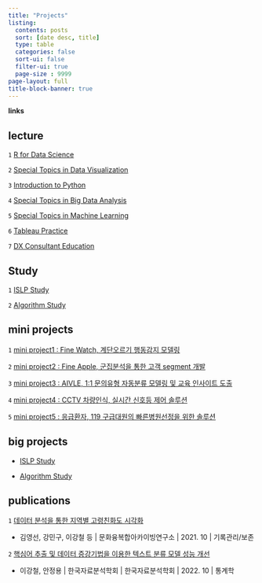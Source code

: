 ```yaml
---
title: "Projects"
listing:
  contents: posts
  sort: [date desc, title]
  type: table
  categories: false
  sort-ui: false
  filter-ui: true
  page-size : 9999
page-layout: full
title-block-banner: true
---
```


**links**

::: {.panel-tabset}

## lecture

`1` [R for Data Science](https://gangcheol.github.io/mysite/posts/Lecture/RFD/%ED%86%B5%EA%B3%84%EB%B6%84%EC%84%9D/2021-06-01-01.%20sampling.html)

`2` [Special Topics in Data Visualization](https://gangcheol.github.io/mysite/posts/Lecture/STDV/2023-02-24-boxplot,%20histogram.html)

`3` [Introduction to Python](https://gangcheol.github.io/mysite/posts/Lecture/IP/2023-08-01-01wk.html)

`4` [Special Topics in Big Data Analysis](https://gangcheol.github.io/mysite/posts/Lecture/STBD/2022-03-08-(1%EC%A3%BC%EC%B0%A8).html)

`5` [Special Topics in Machine Learning](https://gangcheol.github.io/mysite/posts/Lecture/STML/2022-01-27-Intro.html)

`6` [Tableau Practice](https://gangcheol.github.io/TI2023/)

`7` [DX Consultant Education](https://gangcheol.github.io/mysite2/)

## Study

`1` [ISLP Study](https://gangcheol.github.io/ISLP2023/)

`2` [Algorithm Study](https://gangcheol.github.io/IA2023/)


## mini projects

`1` [mini project1 :  Fine Watch, 계단오르기 행동감지 모델링](https://gangcheol.github.io/projects/posts/mini%20projects/Fine%20Watch/2023-09-20-00%20.%20EDA%20,%20modeling.html)

`2` [mini project2 :  Fine Apple, 군집분석을 통한 고객 segment 개발](https://gangcheol.github.io/projects/posts/mini%20projects/Fine%20Apple/2023-09-26-00.%20EDA.html)

`3` [mini project3 :  AIVLE, 1:1 문의유형 자동분류 모델링 및 교육 인사이트 도출](https://gangcheol.github.io/projects/posts/mini%20projects/AIVLE/2023-10-16-00.%20%EB%AC%B8%EC%9D%98%20%EC%9C%A0%ED%98%95%20%EC%9E%90%EB%8F%99%EB%B6%84%EB%A5%98%20%EB%AA%A8%EB%8D%B8%EB%A7%81%20%EC%83%9D%EC%84%B1.html)

`4` [mini project4 :  CCTV 차량인식, 실시간 신호등 제어 솔루션](https://gangcheol.github.io/projects/posts/mini%20projects/CCTV%20%EC%B0%A8%EB%9F%89%EC%9D%B8%EC%8B%9D/2023-10-23-00.%20%EC%8B%A4%EC%8B%9C%EA%B0%84%20%EC%8B%A0%ED%98%B8%EB%93%B1%20%EC%A0%9C%EC%96%B4.html)

`5` [mini project5 : 응급환자, 119 구급대원의 빠른병원선정을 위한 솔루션](https://gangcheol.github.io/projects/posts/mini%20projects/%EB%B3%91%EC%9B%90%EC%84%A0%EC%A0%95%20%EC%86%94%EB%A3%A8%EC%85%98/2023-10-30-00.%20%EB%8D%B0%EC%9D%B4%ED%84%B0%20%EA%B0%80%EC%A0%B8%EC%98%A4%EA%B8%B0.html)

## big projects

* [ISLP Study](https://gangcheol.github.io/ISLP2023/)

* [Algorithm Study](https://gangcheol.github.io/IA2023/)

## publications

`1` [데이터 분석을 통한 지역별 고령친화도 시각화](https://www.kci.go.kr/kciportal/ci/sereArticleSearch/ciSereArtiView.kci?sereArticleSearchBean.artiId=ART002773972)

* 김영선, 강민구, 이강철 등  | 문화융복합아카이빙연구소 | 2021. 10 | 기록관리/보존 

`2` [핵심어 추출 및 데이터 증강기법을 이용한 텍스트 분류 모델 성능 개선](https://www.kci.go.kr/kciportal/ci/sereArticleSearch/ciSereArtiView.kci?sereArticleSearchBean.artiId=ART002890029)

* 이강철, 안정용 | 한국자료분석학회 | 한국자료분석학회 | 2022. 10 | 통계학

:::